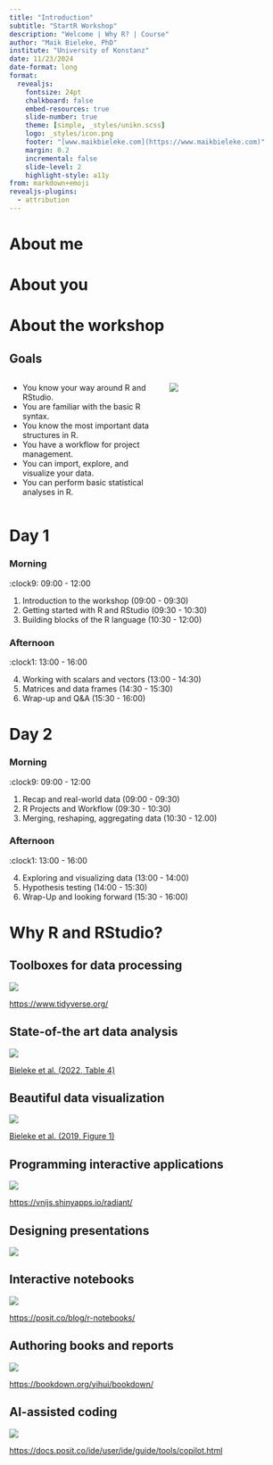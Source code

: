 ```yaml
---
title: "Introduction"
subtitle: "StartR Workshop"
description: "Welcome | Why R? | Course"
author: "Maik Bieleke, PhD"
institute: "University of Konstanz"
date: 11/23/2024
date-format: long
format: 
  revealjs:
    fontsize: 24pt
    chalkboard: false
    embed-resources: true
    slide-number: true
    theme: [simple, _styles/unikn.scss]
    logo: _styles/icon.png
    footer: "[www.maikbieleke.com](https://www.maikbieleke.com)"
    margin: 0.2
    incremental: false 
    slide-level: 2
    highlight-style: a11y
from: markdown+emoji
revealjs-plugins:
  - attribution
---
```


```{=html}
<style> td,th {font-size: 25px} </style>
```



# About me

<!-- ## Short bio -->

<!-- | When         | What                               |                                            | -->
<!-- |--------------|------------------------------------|--------------------------------------------| -->
<!-- | 2007 -- 2012 | Student                            | Psychology & Economics                     | -->
<!-- | 2012 -- 2015 | Ph.D. Student                      | Psychology                                 | -->
<!-- | 2015 -- 2018 | Research fellow                    | Psychology of motivation & Psychoeconomics | -->
<!-- | 2018 -- 2019 | Research associate                 | Empirical educational research             | -->
<!-- | 2019 -- 2021 | Senior researcher                  | Developmental and educational psychology   | -->
<!-- | 2021 -- now  | Senior researcher & Data scientist | Sport psychology                           | -->

<!-- : {tbl-colwidths="\[15, 36, 50\]"} -->



<!-- ## My interests -->

<!-- -   Self-control and boredom as predictors of human behavior -->
<!-- -   Physical and mental effort and performance -->
<!-- -   Individual differences in motivation and volitional processes -->
<!-- -   Causes, correlates, and consequences of emotions -->
<!-- -   Behavior change interventions -->

<!-- And of course: Data science and visualization in R! -->



# About you

<!-- -   What's your name? -->
<!-- -   What's your research? -->
<!-- -   Why do you want to learn R? -->






# About the workshop

## Goals
::: {.columns}
:::: {.column width="55%"}
- You know your way around R and RStudio.
- You are familiar with the basic R syntax.
- You know the most important data structures in R.
- You have a workflow for project management.
- You can import, explore, and visualize your data.
- You can perform basic statistical analyses in R.
::::
:::: {.column width="45%"}
![](figures/r-hate-love.jpg)
::::
:::


# Day 1

::: panel-tabset
### Morning

:clock9: 09:00 - 12:00

1.  Introduction to the workshop (09:00 - 09:30)
2.  Getting started with R and RStudio (09:30 - 10:30)
3.  Building blocks of the R language (10:30 - 12:00)

### Afternoon

:clock1: 13:00 - 16:00

4.  Working with scalars and vectors (13:00 - 14:30)
5.  Matrices and data frames (14:30 - 15:30)
6.  Wrap-up and Q&A (15:30 - 16:00)
:::

# Day 2

::: panel-tabset
### Morning

:clock9: 09:00 - 12:00

1.  Recap and real-world data (09:00 - 09:30)
2.  R Projects and Workflow (09:30 - 10:30)
3.  Merging, reshaping, aggregating data (10:30 - 12.00)

### Afternoon

:clock1: 13:00 - 16:00

4.  Exploring and visualizing data (13:00 - 14:00)
5.  Hypothesis testing (14:00 - 15:30)
6.  Wrap-Up and looking forward (15:30 - 16:00)
:::





# Why R and RStudio?

## Toolboxes for data processing
![](figures/whyR-processing.png)

::: footer
[https://www.tidyverse.org/](https://www.tidyverse.org/)
:::

## State-of-the art data analysis
![](figures/whyR-models.png)

::: footer
[Bieleke et al. (2022, Table 4)](https://royalsocietypublishing.org/doi/10.1098/rsos.211998)
:::

## Beautiful data visualization
![](figures/whyR-visualization.png)

::: footer
[Bieleke et al. (2019, Figure 1)](https://www.mdpi.com/2076-328X/9/9/93)
:::

## Programming interactive applications
![](figures/whyR-shiny.png)

::: footer
[https://vnijs.shinyapps.io/radiant/](https://vnijs.shinyapps.io/radiant/)
:::

## Designing presentations
![](figures/whyR-presentations.png)

## Interactive notebooks
![](figures/whyR-codebook.png)

::: footer
[https://posit.co/blog/r-notebooks/](https://posit.co/blog/r-notebooks/)
:::

## Authoring books and reports
![](figures/whyR-books.jpg)

::: footer
[https://bookdown.org/yihui/bookdown/](https://bookdown.org/yihui/bookdown/)
:::

## AI-assisted coding
![](figures/whyR-copilot.png)

::: footer
[https://docs.posit.co/ide/user/ide/guide/tools/copilot.html](https://docs.posit.co/ide/user/ide/guide/tools/copilot.html)
:::







